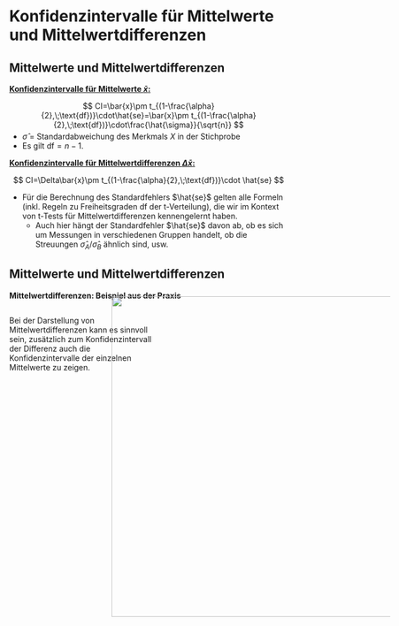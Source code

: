 # Konfidenzintervalle für Mittelwerte und Mittelwertdifferenzen

## Mittelwerte und Mittelwertdifferenzen

[**Konfidenzintervalle für Mittelwerte $\bar{x}$:**]{.underline}

$$
CI=\bar{x}\pm t_{(1-\frac{\alpha}{2},\;\text{df})}\cdot\hat{se}=\bar{x}\pm t_{(1-\frac{\alpha}{2},\;\text{df})}\cdot\frac{\hat{\sigma}}{\sqrt{n}}
$$

:::{.nonincremental style="margin-top: -10px"}
- $\hat{\sigma}$ = Standardabweichung des Merkmals $X$ in der Stichprobe
- Es gilt $\text{df}=n-1$.
:::

<div class="vspace-medium"></div>

:::{.fragment}
[**Konfidenzintervalle für Mittelwertdifferenzen $\Delta\bar{x}$:**]{.underline}

<div class="vspace-medium"></div>

$$
CI=\Delta\bar{x}\pm t_{(1-\frac{\alpha}{2},\;\text{df})}\cdot \hat{se}
$$

:::{.nonincremental}
- Für die Berechnung des Standardfehlers $\hat{se}$ gelten alle Formeln (inkl. Regeln zu Freiheitsgraden $\text{df}$ der t-Verteilung), die wir im Kontext von t-Tests für Mittelwertdifferenzen kennengelernt haben.
    - Auch hier hängt der Standardfehler $\hat{se}$ davon ab, ob es sich um Messungen in verschiedenen Gruppen handelt, ob die Streuungen $\hat{\sigma}_A$/$\hat{\sigma}_B$ ähnlich sind, usw.
:::

:::

## Mittelwerte und Mittelwertdifferenzen

**Mittelwertdifferenzen: Beispiel aus der Praxis**

:::: {.columns}
::: {.column width="54%"}

Bei der Darstellung von Mittelwertdifferenzen kann es sinnvoll sein, zusätzlich zum Konfidenzintervall der Differenz auch die Konfidenzintervalle der einzelnen Mittelwerte zu zeigen.
:::
::: {.column width="46%"}

:::
::::

![](images/ci_diff_presentation.png){height=580px style="margin-top: -165px !important; margin-left: 185px !important"}
